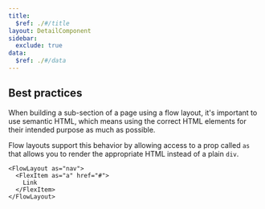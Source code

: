 ```yaml
---
title:
  $ref: ./#/title
layout: DetailComponent
sidebar:
  exclude: true
data:
  $ref: ./#/data
---
```


## Best practices

When building a sub-section of a page using a flow layout, it's important to use semantic HTML, which means using the correct HTML elements for their intended purpose as much as possible.

Flow layouts support this behavior by allowing access to a prop called `as` that allows you to render the appropriate HTML instead of a plain `div`.

```tsx
<FlowLayout as="nav">
  <FlexItem as="a" href="#">
    Link
  </FlexItem>
</FlowLayout>
```
